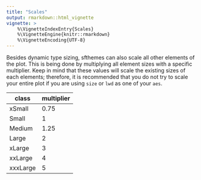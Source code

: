 ```yaml
---
title: "Scales"
output: rmarkdown::html_vignette
vignette: >
    %\VignetteIndexEntry{Scales}
    %\VignetteEngine{knitr::rmarkdown}
    %\VignetteEncoding{UTF-8}
---
```


Besides dynamic type sizing, sfthemes can also scale all other elements of the plot. This is being done by multiplying all element sizes with a specific multiplier. Keep in mind that these values will scale the existing sizes of each elements; therefore, it is recommended that you do not try to scale your entire plot if you are using `size` or `lwd` as one of your `aes`.

| class| multiplier |
|------|-----|
| xSmall | 0.75 |
| Small | 1 |
| Medium | 1.25 |
| Large | 2 |
| xLarge | 3 |
| xxLarge | 4 |
| xxxLarge | 5 |